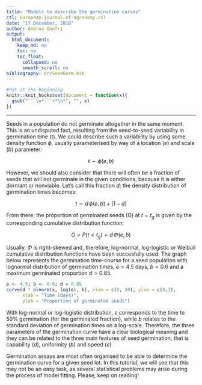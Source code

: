 ```yaml
---
title: "Models to describe the germination curves"
csl: european-journal-of-agronomy.csl
date: "17 December, 2018"
author: Andrea Onofri
output:
  html_document:
    keep_md: no 
    toc: no
    toc_float:
      collapsed: no
      smooth_scroll: no
bibliography: drcSeedGerm.bib
---
```


```r
#Put at the beginning
knitr::knit_hooks$set(document = function(x){ 
  gsub("```\n*```r*\n*", "", x) 
})
```


---


Seeds in a population do not germinate altogether in the same moment. This is an undisputed fact, resulting from the seed-to-seed variability in germination time (t). We could describe such a variability by using some density function $\phi$, usually parameterised by way of a location ($e$) and scale ($b$) parameter:

$$ t \sim \phi(e, b)$$

However, we should also consider that there will often be a fraction of seeds that will not germinate in the given conditions, because it is either dormant or nonviable. Let's call this fraction $d$; the density distribution of germination times becomes:

$$ t \sim d \, \phi(e, b) + (1 - d)$$

From there, the proportion of germinated seeds (G) at $t = t_g$ is given by the corresponding cumulative distribution function:

$$ G = P(t < t_g) = d \, \Phi(e, b)$$

Usually, $\Phi$ is right-skewed  and, therefore, log-normal, log-logistic or Weibull cumulative distribution functions have been succesfully used. The graph below represents the germination time-course for a seed population with lognormal distribution of germination times, $e = 4.5$ days, $b = 0.6$  and a maximum germinated proportion $d = 0.85$.

```r
e <- 4.5; b <- 0.6; d = 0.85
curve(d * plnorm(x, log(e), b), xlim = c(0, 20), ylim = c(0,1),
      xlab = "Time (days)",
      ylab = "Proportion of germinated seeds")
```


With log-normal or log-logistic distribution, $e$ corresponds to the time to 50% germination (for the germinated fraction), while $b$ relates to the standard deviation of germination times on a log-scale. Therefore, the three parameters of the germination curve have a clear biological meaning and they can be related to the three main features of seed germination, that is capability ($d$), uniformity ($b$) and speed ($e$)

Germination assays are most often organised to be able to determine the germination curve for a given seed lot. In this tutorial, we will see that this may not be an easy task, as several statistical problems may arise during the process of model fitting. Please, keep on reading!


